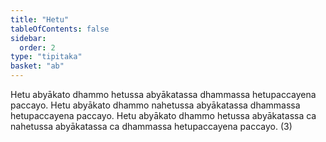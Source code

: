 ```yaml
---
title: "Hetu"
tableOfContents: false
sidebar:
  order: 2
type: "tipitaka"
basket: "ab"
---
```



<DynamicBreadcrumb />

<Division number="54">

<Paragraph number="91">
Hetu abyākato dhammo hetussa abyākatassa dhammassa hetupaccayena paccayo. Hetu abyākato dhammo nahetussa abyākatassa dhammassa hetupaccayena paccayo. Hetu abyākato dhammo hetussa abyākatassa ca nahetussa abyākatassa ca dhammassa hetupaccayena paccayo. (3)
</Paragraph>
</Division>
